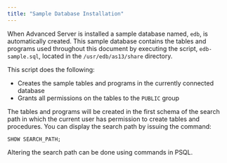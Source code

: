 ```yaml
---
title: "Sample Database Installation"
---
```


<div id="sample_database_installation" class="registered_link"></div>

When Advanced Server is installed a sample database named, `edb`, is automatically created. This sample database contains the tables and programs used throughout this document by executing the script, `edb-sample.sql`, located in the `/usr/edb/as13/share` directory.

This script does the following:

-   Creates the sample tables and programs in the currently connected database
-   Grants all permissions on the tables to the `PUBLIC` group

The tables and programs will be created in the first schema of the search path in which the current user has permission to create tables and procedures. You can display the search path by issuing the command:

```text
SHOW SEARCH_PATH;
```

Altering the search path can be done using commands in PSQL.

